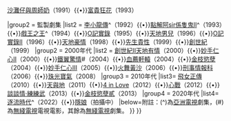{{Navbox with columns
|name = 戚其義
|title = [[戚其義]]作品
|style=
|state=
|group1 = 執導電影
|list1 = [[午夜天使]]（1990）{{•}}[[沙灘仔與周師奶]]（1991）{{•}}[[富貴狂花]]（1993）

|group2 = 監製劇集
|list2 = {{Navbox subgroup
|group1 = 1990年代
|list1 = [[點解阿sir係隻鬼]]^（1992）{{•}}[[李小龍傳]]^（1992）{{•}}[[點解阿sir係隻鬼II]]^（1993）{{•}}[[戲王之王 (電視劇)|戲王之王]]^（1994）{{•}}[[O記實錄]]（1995）{{•}}[[天地男兒]]（1996）{{•}}[[O記實錄II]]（1996）{{•}}[[天地豪情]]（1998）{{•}}[[先生貴性]]（1999）{{•}}[[創世紀 (電視劇)|創世紀]]（1999）
|group2 = 2000年代
|list2 = [[創世紀 (電視劇)|創世紀II天地有情]]（2000）{{•}}[[妙手仁心II]]（2000）{{•}}[[鐵翼驚情]]#（2004）{{•}}[[血薦軒轅]]（2004）{{•}}[[金枝慾孽]]（2004）{{•}}[[妙手仁心III]]（2005）{{•}}[[火舞黃沙]]（2006）{{•}}[[刑事情報科 (電視劇)|刑事情報科]]（2006）{{•}}[[珠光寶氣 (電視劇)|珠光寶氣]]（2008）
|group3 = 2010年代
|list3=  [[飛女正傳 (電視劇)|飛女正傳]]（2010）{{•}}[[天與地 (無綫電視劇)|天與地]]（2011）{{•}}[[4 in Love (電視劇)|4 in Love]]（2012）{{•}}[[心戰 (無綫電視劇)|心戰]]（2012）{{•}}[[談談情·練練武]]（2013）{{•}}[[金枝慾孽貳]]（2013）
|group4 = 2020年代
|list4=  [[逐流時代]]^（2022）{{•}}[[隱娘]]（拍攝中）
|below=附註：(^)為[[亞洲電視]]劇集，(#)為[[無綫電視]]電視電影，其餘為[[無綫電視]]劇集。
}}
}}